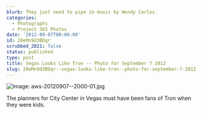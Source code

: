 ```yaml
---
blurb: They just need to pipe in music by Wendy Carlos.
categories:
  - Photographs
  - Project 365 Photos
date: '2012-09-07T00:00:00'
id: 20eMn9d3BDqr
scrubbed_2021: false
status: published
type: post
title: Vegas Looks Like Tron -- Photo for September 7 2012
slug: 20eMn9d3BDqr--vegas-looks-like-tron--photo-for-september-7-2012
---
```


![Image: aws-20120907--2000-01.jpg](/aws-20120907--2000-01.jpg)

The planners for City Center in Vegas must have been fans of Tron when they were kids.
